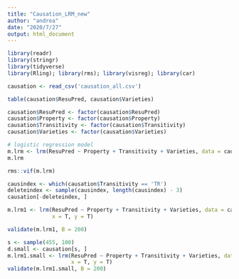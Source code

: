 ---
title: "Causation_LRM_new"
author: "andrea"
date: "2020/7/27"
output: html_document
---

```{r message=FALSE, warning=FALSE}
library(readr)
library(stringr)
library(tidyverse)
library(Rling); library(rms); library(visreg); library(car)
```

```{r message=FALSE, warning=FALSE}
causation <- read_csv('causation_all.csv')

table(causation$ResuPred, causation$Varieties)

causation$ResuPred <- factor(causation$ResuPred)
causation$Property <- factor(causation$Property)
causation$Transitivity <- factor(causation$Transitivity)
causation$Varieties <- factor(causation$Varieties)

# logistic regression model
m.lrm <- lrm(ResuPred ~ Property + Transitivity + Varieties, data = causation)
m.lrm
```

```{r}
rms::vif(m.lrm)
```

```{r}
causindex <- which(causation$Transitivity == 'TR')
deleteindex <- sample(causindex, length(causindex) - 3)
causation[-deleteindex, ]
```

```{r}
m.lrm1 <- lrm(ResuPred ~ Property + Transitivity + Varieties, data = causation, 
              x = T, y = T)

validate(m.lrm1, B = 200)
```

```{r}
s <- sample(455, 100)
d.small <- causation[s, ]
m.lrm1.small <- lrm(ResuPred ~ Property + Transitivity + Varieties, data = d.small, 
                    x = T, y = T)
validate(m.lrm1.small, B = 200)
```
